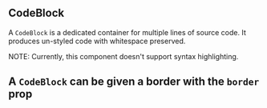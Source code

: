 
<Meta component={CodeBlock} title="Docs/CodeBlock" />

## CodeBlock

A `CodeBlock` is a dedicated container for multiple lines of source code. It produces un-styled code with whitespace preserved.

NOTE: Currently, this component doesn't support syntax highlighting.

<Editor code={storyBasic} />

## A `CodeBlock` can be given a border with the `border` prop

<Editor code={storyBorder} />

<ArgsTable of={CodeBlock} exclude={excludedProps} />
